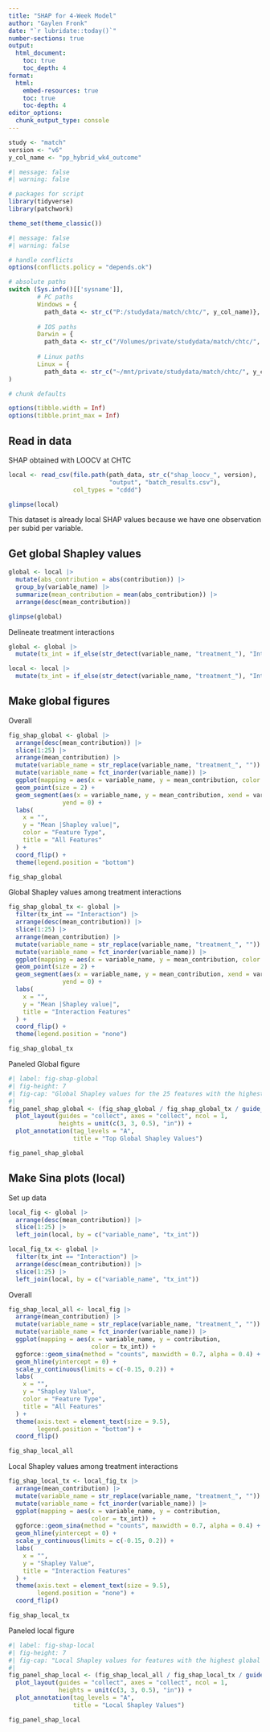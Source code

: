 ```yaml
---
title: "SHAP for 4-Week Model"
author: "Gaylen Fronk"
date: "`r lubridate::today()`"
number-sections: true
output: 
  html_document:
    toc: true 
    toc_depth: 4
format:
  html:
    embed-resources: true
    toc: true
    toc-depth: 4
editor_options: 
  chunk_output_type: console
---
```


```r
study <- "match"
version <- "v6"
y_col_name <- "pp_hybrid_wk4_outcome"
```

```r
#| message: false
#| warning: false

# packages for script
library(tidyverse)
library(patchwork)

theme_set(theme_classic()) 
```

```r
#| message: false
#| warning: false

# handle conflicts
options(conflicts.policy = "depends.ok")
```

```r

# absolute paths
switch (Sys.info()[['sysname']],
        # PC paths
        Windows = {
          path_data <- str_c("P:/studydata/match/chtc/", y_col_name)},
        
        # IOS paths
        Darwin = {
          path_data <- str_c("/Volumes/private/studydata/match/chtc/", y_col_name)},
        
        # Linux paths
        Linux = {
          path_data <- str_c("~/mnt/private/studydata/match/chtc/", y_col_name)}
)
```

```r

# chunk defaults

options(tibble.width = Inf)
options(tibble.print_max = Inf)
```

## Read in data

SHAP obtained with LOOCV at CHTC
```r
local <- read_csv(file.path(path_data, str_c("shap_loocv_", version), 
                            "output", "batch_results.csv"),
                  col_types = "cddd")

glimpse(local)
```
This dataset is already local SHAP values because we have one observation per subid per variable.

## Get global Shapley values

```r
global <- local |> 
  mutate(abs_contribution = abs(contribution)) |> 
  group_by(variable_name) |> 
  summarize(mean_contribution = mean(abs_contribution)) |> 
  arrange(desc(mean_contribution))

glimpse(global)

```

Delineate treatment interactions
```r
global <- global |> 
  mutate(tx_int = if_else(str_detect(variable_name, "treatment_"), "Interaction", "Main Effect"))

local <- local |> 
  mutate(tx_int = if_else(str_detect(variable_name, "treatment_"), "Interaction", "Main Effect"))
```

## Make global figures

Overall
```r

fig_shap_global <- global |> 
  arrange(desc(mean_contribution)) |> 
  slice(1:25) |> 
  arrange(mean_contribution) |> 
  mutate(variable_name = str_replace(variable_name, "treatment_", "")) |> 
  mutate(variable_name = fct_inorder(variable_name)) |> 
  ggplot(mapping = aes(x = variable_name, y = mean_contribution, color = tx_int)) +
  geom_point(size = 2) +
  geom_segment(aes(x = variable_name, y = mean_contribution, xend = variable_name),
               yend = 0) +
  labs(
    x = "",
    y = "Mean |Shapley value|",
    color = "Feature Type",
    title = "All Features"
  ) +
  coord_flip() +
  theme(legend.position = "bottom")

fig_shap_global
```

Global Shapley values among treatment interactions
```r

fig_shap_global_tx <- global |> 
  filter(tx_int == "Interaction") |> 
  arrange(desc(mean_contribution)) |> 
  slice(1:25) |> 
  arrange(mean_contribution) |> 
  mutate(variable_name = str_replace(variable_name, "treatment_", "")) |> 
  mutate(variable_name = fct_inorder(variable_name)) |> 
  ggplot(mapping = aes(x = variable_name, y = mean_contribution, color = tx_int)) +
  geom_point(size = 2) +
  geom_segment(aes(x = variable_name, y = mean_contribution, xend = variable_name),
               yend = 0) +
  labs(
    x = "",
    y = "Mean |Shapley value|",
    title = "Interaction Features"
  ) +
  coord_flip() +
  theme(legend.position = "none")

fig_shap_global_tx
```

Paneled Global figure
```r
#| label: fig-shap-global
#| fig-height: 7
#| fig-cap: "Global Shapley values for the 25 features with the highest importance. Bar represents magnitude of the overall feature importance, which is calculated from the mean of the absolute value across all observations for that feature. A) Global feature importance among all features. B) Global feature importance among treatment interaction features."
#| 
fig_panel_shap_global <- (fig_shap_global / fig_shap_global_tx / guide_area()) +
  plot_layout(guides = "collect", axes = "collect", ncol = 1,
              heights = unit(c(3, 3, 0.5), "in")) +
  plot_annotation(tag_levels = "A",
                  title = "Top Global Shapley Values")

fig_panel_shap_global
```

## Make Sina plots (local) 

Set up data
```r
local_fig <- global |>
  arrange(desc(mean_contribution)) |> 
  slice(1:25) |> 
  left_join(local, by = c("variable_name", "tx_int"))

local_fig_tx <- global |> 
  filter(tx_int == "Interaction") |> 
  arrange(desc(mean_contribution)) |> 
  slice(1:25) |> 
  left_join(local, by = c("variable_name", "tx_int"))
```


Overall
```r
fig_shap_local_all <- local_fig |>
  arrange(mean_contribution) |> 
  mutate(variable_name = str_replace(variable_name, "treatment_", "")) |> 
  mutate(variable_name = fct_inorder(variable_name)) |> 
  ggplot(mapping = aes(x = variable_name, y = contribution,
                       color = tx_int)) +
  ggforce::geom_sina(method = "counts", maxwidth = 0.7, alpha = 0.4) +
  geom_hline(yintercept = 0) +
  scale_y_continuous(limits = c(-0.15, 0.2)) +
  labs(
    x = "",
    y = "Shapley Value",
    color = "Feature Type",
    title = "All Features"
  ) +
  theme(axis.text = element_text(size = 9.5),
        legend.position = "bottom") +
  coord_flip()

fig_shap_local_all

```

Local Shapley values among treatment interactions
```r

fig_shap_local_tx <- local_fig_tx |> 
  arrange(mean_contribution) |> 
  mutate(variable_name = str_replace(variable_name, "treatment_", "")) |> 
  mutate(variable_name = fct_inorder(variable_name)) |> 
  ggplot(mapping = aes(x = variable_name, y = contribution,
                       color = tx_int)) +
  ggforce::geom_sina(method = "counts", maxwidth = 0.7, alpha = 0.4) +
  geom_hline(yintercept = 0) +
  scale_y_continuous(limits = c(-0.15, 0.2)) +
  labs(
    x = "",
    y = "Shapley Value",
    title = "Interaction Features"
  ) +
  theme(axis.text = element_text(size = 9.5),
        legend.position = "none") +
  coord_flip()

fig_shap_local_tx
```

Paneled local figure
```r
#| label: fig-shap-local
#| fig-height: 7
#| fig-cap: "Local Shapley values for features with the highest global importance. Each dot represents the influence of that feature on a specific observation. A) Local feature importance among all features. B) Local feature importance among treatment interaction features."
#| 
fig_panel_shap_local <- (fig_shap_local_all / fig_shap_local_tx / guide_area()) +
  plot_layout(guides = "collect", axes = "collect", ncol = 1,
              heights = unit(c(3, 3, 0.5), "in")) +
  plot_annotation(tag_levels = "A",
                  title = "Local Shapley Values")

fig_panel_shap_local
```


